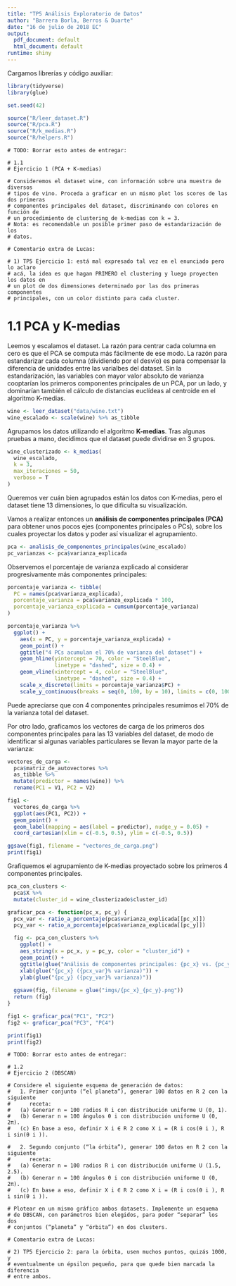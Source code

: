 ```yaml
---
title: "TP5 Análisis Exploratorio de Datos"
author: "Barrera Borla, Berros & Duarte"
date: "16 de julio de 2018 EC"
output:
  pdf_document: default
  html_document: default
runtime: shiny
---
```


Cargamos librerías y código auxiliar:

```r
library(tidyverse)
library(glue)

set.seed(42)

source("R/leer_dataset.R")
source("R/pca.R")
source("R/k_medias.R")
source("R/helpers.R")
```

```
# TODO: Borrar esto antes de entregar:

# 1.1
# Ejercicio 1 (PCA + K-medias)

# Consideremos el dataset wine, con información sobre una muestra de diversos
# tipos de vino. Proceda a graficar en un mismo plot los scores de las dos primeras
# componentes principales del dataset, discriminando con colores en función de
# un procedimiento de clustering de k-medias con k = 3.
# Nota: es recomendable un posible primer paso de estandarización de los
# datos.

# Comentario extra de Lucas:

# 1) TP5 Ejercicio 1: está mal expresado tal vez en el enunciado pero lo aclaro
# acá, la idea es que hagan PRIMERO el clustering y luego proyecten los datos en
# un plot de dos dimensiones determinado por las dos primeras componentes
# principales, con un color distinto para cada cluster.
```

# 1.1 PCA y K-medias

Leemos y escalamos el dataset. La razón para centrar cada columna en cero es
que el PCA se computa más fácilmente de ese modo. La razón para estandarizar
cada columna (dividiendo por el desvío) es para compensar la diferencia
de unidades entre las varialbes del dataset. Sin la estandarización, las
variables con mayor valor absoluto de varianza cooptarían los primeros
componentes principales de un PCA, por un lado, y dominarían también el cálculo
de distancias euclídeas al centroide en el algoritmo K-medias.

```r
wine <- leer_dataset("data/wine.txt")
wine_escalado <- scale(wine) %>% as_tibble
```

Agrupamos los datos utilizando el algoritmo **K-medias**. Tras algunas pruebas
a mano, decidimos que el dataset puede dividirse en 3 grupos.

```r
wine_clusterizado <- k_medias(
  wine_escalado,
  k = 3,
  max_iteraciones = 50,
  verboso = T
)
```

Queremos ver cuán bien agrupados están los datos con K-medias, pero
el dataset tiene 13 dimensiones, lo que dificulta su visualización.

Vamos a realizar entonces un **análisis de componentes principales (PCA)** para
obtener unos pocos ejes (componentes principales o PCs), sobre los cuales
proyectar los datos y poder así visualizar el agrupamiento.

```r
pca <- analisis_de_componentes_principales(wine_escalado)
pc_varianzas <- pca$varianza_explicada
```

Observemos el porcentaje de varianza explicado al considerar progresivamente más
componentes principales:

```r
porcentaje_varianza <- tibble(
  PC = names(pca$varianza_explicada),
  porcentaje_varianza = pca$varianza_explicada * 100,
  porcentaje_varianza_explicada = cumsum(porcentaje_varianza)
)

porcentaje_varianza %>%
  ggplot() +
    aes(x = PC, y = porcentaje_varianza_explicada) +
    geom_point() +
    ggtitle("4 PCs acumulan el 70% de varianza del dataset") +
    geom_hline(yintercept = 70, color = "SteelBlue",
               linetype = "dashed", size = 0.4) +
    geom_vline(xintercept = 4, color = "SteelBlue",
               linetype = "dashed", size = 0.4) +
    scale_x_discrete(limits = porcentaje_varianza$PC) +
    scale_y_continuous(breaks = seq(0, 100, by = 10), limits = c(0, 100))
```

Puede apreciarse que con 4 componentes principales resumimos el 70% de la
varianza total del dataset.

Por otro lado, graficamos los vectores de carga de los primeros dos componentes
principales para las 13 variables del dataset, de modo de identificar si algunas
variables particulares se llevan la mayor parte de la varianza:

```r
vectores_de_carga <-
  pca$matriz_de_autovectores %>%
  as_tibble %>%
  mutate(predictor = names(wine)) %>%
  rename(PC1 = V1, PC2 = V2)

fig1 <-
  vectores_de_carga %>%
  ggplot(aes(PC1, PC2)) +
  geom_point() +
  geom_label(mapping = aes(label = predictor), nudge_y = 0.05) +
  coord_cartesian(xlim = c(-0.5, 0.5), ylim = c(-0.5, 0.5))

ggsave(fig1, filename = "vectores_de_carga.png")
print(fig1)
```

Grafiquemos el agrupamiento de K-medias proyectado sobre los primeros 4
componentes principales.

```r
pca_con_clusters <-
  pca$X %>% 
  mutate(cluster_id = wine_clusterizado$cluster_id)

graficar_pca <- function(pc_x, pc_y) {
  pcx_var <- ratio_a_porcentaje(pca$varianza_explicada[[pc_x]])
  pcy_var <- ratio_a_porcentaje(pca$varianza_explicada[[pc_y]])

  fig <- pca_con_clusters %>%
    ggplot() +
    aes_string(x = pc_x, y = pc_y, color = "cluster_id") +
    geom_point() +
    ggtitle(glue("Análisis de componentes principales: {pc_x} vs. {pc_y}")) +
    xlab(glue("{pc_x} ({pcx_var}% varianza)")) +
    ylab(glue("{pc_y} ({pcy_var}% varianza)"))
  
  ggsave(fig, filename = glue("imgs/{pc_x}_{pc_y}.png"))
  return (fig)
}

fig1 <- graficar_pca("PC1", "PC2")
fig2 <- graficar_pca("PC3", "PC4")

print(fig1)
print(fig2)
```

```
# TODO: Borrar esto antes de entregar:

# 1.2
# Ejercicio 2 (DBSCAN)

# Considere el siguiente esquema de generación de datos:
#   1. Primer conjunto (“el planeta”), generar 100 datos en R 2 con la siguiente
#      receta:
#   (a) Generar n = 100 radios R i con distribución uniforme U (0, 1).
#   (b) Generar n = 100 ángulos θ i con distribución uniforme U (0, 2π).
#   (c) En base a eso, definir X i ∈ R 2 como X i = (R i cos(θ i ), R i sin(θ i )).

#   2. Segundo conjunto (“la órbita”), generar 100 datos en R 2 con la siguiente
#      receta:
#   (a) Generar n = 100 radios R i con distribución uniforme U (1.5, 2.5).
#   (b) Generar n = 100 ángulos θ i con distribución uniforme U (0, 2π).
#   (c) En base a eso, definir X i ∈ R 2 como X i = (R i cos(θ i ), R i sin(θ i )).

# Plotear en un mismo gráfico ambos datasets. Implemente un esquema
# de DBSCAN, con parámetros bien elegidos, para poder “separar” los dos
# conjuntos (“planeta” y “órbita”) en dos clusters.

# Comentario extra de Lucas:

# 2) TP5 Ejercicio 2: para la órbita, usen muchos puntos, quizás 1000, y
# eventualmente un épsilon pequeño, para que quede bien marcada la diferencia
# entre ambos.
```